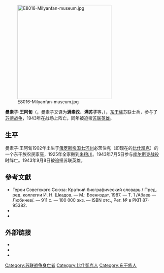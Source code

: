 {{expand|time=2015-05-09T13:23:55+00:00}}
{{refimprove|time=2017-02-24}}
{{Infobox military person
| name          =曼素子·王阿訇<br>Манзус Ванахун
| image         =
| caption       =
| birth_date          = {{Birth date|1902|9|23|}}
| death_date          = {{Death date and age|df=yes|1943|7|05|1902|9|23|}}
| placeofburial_label = 
| placeofburial = 
| birth_place  = {{flag|俄罗斯帝国}}[[七河州|七河州]]必茨伯克<br />（今{{flag|吉爾吉斯}}[[比什凯克|比什凯克]]）
| death_place  = {{flag|苏联}}[[俄罗斯苏维埃联邦社会主义共和国|蘇俄]][[奥廖尔州|奥廖尔州]]
| placeofburial_coordinates = <!-- {{coord|LAT|LONG|display=inline,title}} -->
| nickname      = 
| allegiance    = {{USSR}}
| branch        = [[炮兵|炮兵]]
| serviceyears  = 1942年-1943年
| rank          = [[中士|中士]]
| unit          = 第11迫击炮旅第232迫击炮团
| commands      = 
| battles = [[苏德战争|苏德战争]]（[[伟大的卫国战争|伟大的卫国战争]]）
| awards        =
{{{!}} style="background: transparent"
{{!}} {{Hero of the Soviet Union}}
{{!}}-
{{!}}{{列宁勋章}}
{{!}}}
| relations     =
| laterwork     =
}}
[[File:E8016-Milyanfan-museum.jpg|305px]]

'''曼素子·王阿訇'''（{{lang-ru|'''Манзус Ванахун'''}}，曼素子又译为'''满素孜'''、'''满苏子'''等，{{bd|1902年|9月23日|1943年|7月5日}}），[[东干族|东干族]]苏联士兵，参与了[[苏德战争|苏德战争]]，1943年在战场上阵亡，同年被追授[[苏联英雄|苏联英雄]]。

==生平==
曼素子·王阿訇1902年出生于[[俄罗斯帝国|俄罗斯帝国]][[七河州|七河州]]必茨伯克（即现在的[[比什凯克|比什凯克]]）的一个东干族农民家庭，1925年全家搬到[[米粮川|米粮川]]。1943年7月5日参与[[库尔斯克战役|库尔斯克战役]]时阵亡。1943年9月8日被追授苏联英雄。

== 參考文獻 ==
{{refbegin}}
* Герои Советского Союза: Краткий биографический словарь / Пред. ред. коллегии И. Н. Шкадов. — М.: Воениздат, 1987. — Т. 1 /Абаев — Любичев/. — 911 с. — 100 000 экз. — ISBN отс., Рег. № в РКП 87-95382.
* {{книга|автор=Санников В. В., Семенков В. Н.|заглавие=Герои Советского Союза — киргизстанцы|место=Фрунзе|издательство=Киргизское гос. изд-во|год=1962|страниц=234, 56-58}}
* {{книга|автор=Надысев Г. С.|заглавие=На службе штабной|издание=2-е изд., испр. и доп|ссылка=http://militera.lib.ru/memo/russian/nadysev_gs/index.html|часть=Курская битва. Артиллеристы стояли насмерть|ссылка часть=http://militera.lib.ru/memo/russian/nadysev_gs/03.html|место=М.|издательство=Воениздат|год=1976|страниц=270, 143}}
{{refend}}

==外部链接 ==
*{{cite web|title=国家英雄：曼素子·王阿訇|url=http://www.warheroes.ru/hero/hero.asp?Hero_id=13318|publisher=warehouses.ru|language=ru|accessdate=2017-02-24|archive-date=2012-05-28|archive-url=https://www.webcitation.org/680Q52vX7?url=http://www.warheroes.ru/hero/hero.asp?Hero_id=13318|dead-url=no}}
* {{cite web |url=http://podvignaroda.mil.ru/ |title=在1941 - 1945年伟大卫国战争中人民的壮举。” |archiveurl=https://www.webcitation.org/667oHlgwN?url=http://podvignaroda.mil.ru/ |archivedate=2012-03-13 |deadurl=yes }} 
* {{cite web |url=http://www.podvignaroda.ru/?n=150005061 |title=苏联英雄介绍 |archiveurl=https://www.webcitation.org/6AsPTNPwl?url=http://www.podvignaroda.ru/?n=150005061 |archivedate=2012-09-22 |deadurl=yes }}

{{Authority control}}

{{DEFAULTSORT:Vanahun, Manzus}}
[[Category:苏联战争身亡者|Category:苏联战争身亡者]]
[[Category:比什凱克人|Category:比什凱克人]]
[[Category:东干族人|Category:东干族人]]